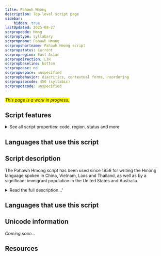 ```yaml
---
title: Pahawh Hmong
description: Top-level script page
sidebar:
    hidden: true
lastUpdated: 2025-08-27
scrpropcode: Hmng
scrproptype: syllabary
scrpropname: Pahawh Hmong
scrpropshortname: Pahawh Hmong script
scrpropstatus: Current
scrpropregion: East Asian
scrpropdirection: LTR
scrpropbaseline: bottom
scrpropcase: no
scrpropwspace: unspecified
scrpropbehavior: diacritics, contextual forms, reordering
scrpropisocode: 450 (syllabic)
scrpropotcode: unspecified
---
```


<span style='background-color:yellow'>_This page is a work in progress._</span>


## Script features

<details>
<summary> See all script properties: code, region, status and more</summary>
<ScriptInfo />
</details>

## Languages that use this script

<WsList script='Hmng' wsMax='5' />

## Script description

The Pahawh Hmong script has been used since 1959 for writing the Hmong language spoken in China, Vietnam, Laos and Thailand, as well as by a significant immigrant population in the United States and Australia.

<details>
<summary>Read the full description...'</summary>It was created by Shong Lue, who claimed to have been sent by God to teach the script to the Hmong people, following a series of divine revelations. He developed the script in four stages, the second and third of which are the forms in most widespread current use.

The script is unique in that syllables are written in the reverse order to which they are spoken. So, although the script as a whole is read from left to right, each syllable is written from right to left. Also unusual is that the diphthong [au] is the inherent vowel in a consonant, as opposed to the more usual 'a', 'ə' or 'o'.

There are twenty consonant symbols which can appear at the start of a syllable. These combine with two diacritics to represent the sixty syllable-initial phonemes of the Hmong language. Use of these diacritics is not systematic, and the pronunciation of a given symbol+diacritic is not necessarily predictable from the sum of its two parts. For example, the sign for [c] when combined with a dot diacritic produces [ntʃh], and when combined with a tack diacritic produces [ts]. But the sign for [ntʃ] when combined with a dot diacritic produces [tʃ], and when combined with a tack diacritic produces [ph]. As the script was developed, this system was redesigned so that in the final version it is quite systematic. However, the final version is not the version in use.

Twenty-six symbols are used to represent the thirteen vowel phonemes. Each vowel can be written in two ways, each of which bears a (different) inherent tone. There are eight tones in the Hmong language. The inherent tone can be modified using one of four diacritics, which are used in a systematic way so that all 107 vowel + tone combinations can be represented.

Punctuation was introduced to the script in 1969, based on Latin punctuation. There are also script-specific symbols to indicate reduplication, exclamation, the sung or chanted nature of a text, percent, and ampersand. Logographs are used as a grammatical classifier, to denote periods of time, and to indicate clan names, which were historically of great social significance.

The script is not as widely used as the Romanized Popular Alphabet, a system devised largely by William Smalley in the 1950s. This is due to a lack of resources, negative political associations of Pahawh Hmong and difficulties in typesetting it. However, as asserted by Martha Ratcliffe in 'The Pahawh Hmong Script', it remains a great source of pride for the Hmong people.
</details>

## Languages that use this script

<WsList script='Hmng' wsMax='5' />

## Unicode information

_Coming soon..._

## Resources

<ScriptResources detailSummary='seemore' />

